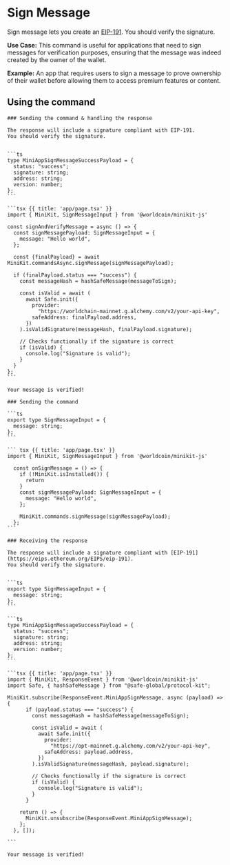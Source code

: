     
# Sign Message

Sign message lets you create an [EIP-191](https://eips.ethereum.org/EIPS/eip-191).
    You should verify the signature.

**Use Case:** This command is useful for applications that need to sign messages for verification purposes,
ensuring that the message was indeed created by the owner of the wallet.

**Example:** An app that requires users to sign a message to prove ownership
of their wallet before allowing them to access premium features or content.

## Using the command

<Tabs>
	
  <TabItem label="Async handlers">

    ### Sending the command & handling the response

    The response will include a signature compliant with EIP-191.
    You should verify the signature.


    ```ts
    type MiniAppSignMessageSuccessPayload = {
      status: "success";
      signature: string;
      address: string;
      version: number;
    };
    ```

    ```tsx {{ title: 'app/page.tsx' }}
    import { MiniKit, SignMessageInput } from '@worldcoin/minikit-js'

    const signAndVerifyMessage = async () => {
      const signMessagePayload: SignMessageInput = {
        message: "Hello world",
      };

      const {finalPayload} = await MiniKit.commandsAsync.signMessage(signMessagePayload);

      if (finalPayload.status === "success") {
        const messageHash = hashSafeMessage(messageToSign);

        const isValid = await (
          await Safe.init({
            provider:
              "https://worldchain-mainnet.g.alchemy.com/v2/your-api-key",
            safeAddress: finalPayload.address,
          })
        ).isValidSignature(messageHash, finalPayload.signature);

        // Checks functionally if the signature is correct
        if (isValid) {
          console.log("Signature is valid");
        }
      }
    };
    ```

    Your message is verified!

  </TabItem>

  <TabItem label="Event listeners">

    ### Sending the command

    ```ts
    export type SignMessageInput = {
      message: string;
    };
    ```

    ``` tsx {{ title: 'app/page.tsx' }}
    import { MiniKit, SignMessageInput } from '@worldcoin/minikit-js'

      const onSignMessage = () => {
        if (!MiniKit.isInstalled()) {
          return
        }
        const signMessagePayload: SignMessageInput = {
          message: "Hello world",
        };

        MiniKit.commands.signMessage(signMessagePayload);
      };
    ```

    ### Receiving the response

    The response will include a signature compliant with [EIP-191](https://eips.ethereum.org/EIPS/eip-191).
    You should verify the signature.


    ```ts
    export type SignMessageInput = {
      message: string;
    };
    ```

    ```ts
    type MiniAppSignMessageSuccessPayload = {
      status: "success";
      signature: string;
      address: string;
      version: number;
    };
    ```

    ```tsx {{ title: 'app/page.tsx' }}
    import { MiniKit, ResponseEvent } from '@worldcoin/minikit-js'
    import Safe, { hashSafeMessage } from "@safe-global/protocol-kit";

    MiniKit.subscribe(ResponseEvent.MiniAppSignMessage, async (payload) => {
          if (payload.status === "success") {
            const messageHash = hashSafeMessage(messageToSign);

            const isValid = await (
              await Safe.init({
                provider:
                  "https://opt-mainnet.g.alchemy.com/v2/your-api-key",
                safeAddress: payload.address,
              })
            ).isValidSignature(messageHash, payload.signature);

            // Checks functionally if the signature is correct
            if (isValid) {
              console.log("Signature is valid");
            }
          }

        return () => {
          MiniKit.unsubscribe(ResponseEvent.MiniAppSignMessage);
        };
      }, []);

    ```

    Your message is verified!

  </TabItem>

</Tabs>
